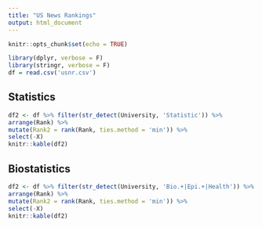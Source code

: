 ```yaml
---
title: "US News Rankings"
output: html_document
---
```


```r
knitr::opts_chunk$set(echo = TRUE)
```

```r
library(dplyr, verbose = F)
library(stringr, verbose = F)
df = read.csv('usnr.csv')
```

## Statistics

```r
df2 <- df %>% filter(str_detect(University, 'Statistic')) %>% 
arrange(Rank) %>% 
mutate(Rank2 = rank(Rank, ties.method = 'min')) %>%
select(-X)
knitr::kable(df2)
```

## Biostatistics

```r
df2 <- df %>% filter(str_detect(University, 'Bio.+|Epi.+|Health')) %>% 
arrange(Rank) %>% 
mutate(Rank2 = rank(Rank, ties.method = 'min')) %>%
select(-X)
knitr::kable(df2)
```
